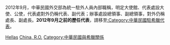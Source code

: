 2012年9月，中華民國外交部為統一駐外人員內部職稱，明定大使館、代表處設大使、公使，代表處對外仍稱代表、副代表；辦事處設總領事、副總領事，對外仍稱處長、副處長。'''2012年9月之前的歷任代表'''，請移至[[:Category:中華民國駐希臘代表|:Category:中華民國駐希臘代表]]。

[[Category:中華民國駐歐洲大使|Hellas]]
[[Category:駐希臘大使|China, R.O.]]
[[Category:中華民國與希臘關係|Category:中華民國與希臘關係]]